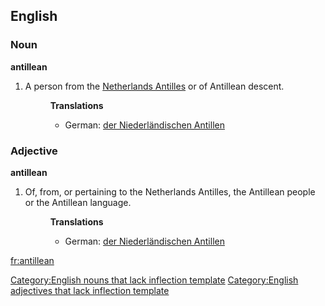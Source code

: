 ==English==

===Noun===
'''antillean'''[[Category:English nouns that lack inflection template]]

# A person from the [[Netherlands Antilles]] or of Antillean descent.
#:'''Translations'''
#:*German: [[der Niederländischen Antillen]]

===Adjective===
'''antillean'''[[Category:English adjectives that lack inflection template]]

# Of, from, or pertaining to the Netherlands Antilles, the Antillean people or the Antillean language.
#:'''Translations'''
#:*German: [[der Niederländischen Antillen]]

[[fr:antillean]]